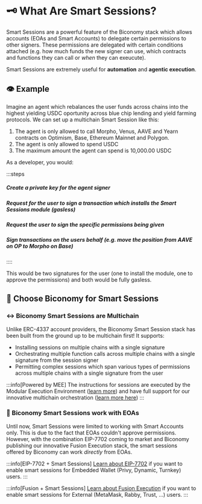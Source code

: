 # 🗝️ What Are Smart Sessions?

Smart Sessions are a powerful feature of the Biconomy stack which allows accounts (EOAs and Smart Accounts) to delegate
certain permissions to other signers. These permissions are delegated with certain conditions attached (e.g. how much
funds the new signer can use, which contracts and functions they can call or _when_ they can exeucute).

Smart Sessions are extremely useful for **automation** and **agentic execution**.

## 👁️ Example

Imagine an agent which rebalances the user funds across chains into the highest yielding USDC oportunity across
blue chip lending and yield farming protocols. We can set up a multichain Smart Session like this:

1. The agent is only allowed to call Morpho, Venus, AAVE and Yearn contracts on Optimism, Base, Ethereum Mainnet and Polygon.
2. The agent is only allowed to spend USDC
3. The maximum amount the agent can spend is 10,000.00 USDC

As a developer, you would:

:::steps
##### Create a private key for the agent signer

##### Request for the user to sign a transaction which installs the Smart Sessions module (gasless)

##### Request the user to sign the specific permissions being given

##### Sign transactions on the users behalf (e.g. move the position from AAVE on OP to Morpho on Base)
::::

This would be two signatures for the user (one to install the module, one to approve the permissions) and both 
would be fully gasless.

## 🧡 Choose Biconomy for Smart Sessions

### ↔️ Biconomy Smart Sessions are Multichain

Unlike ERC-4337 account providers, the Biconomy Smart Session stack has been built
from the ground up to be multichain first! It supports:

- Installing sessions on multiple chains with a single signature
- Orchestrating multiple function calls across multiple chains with a 
single signature from the session signer
- Permitting complex sessions which span various types of permissions across multiple
chains with a single signature from the user

:::info[Powered by MEE]
The instructions for sessions are executed by the Modular Execution Environment ([learn more](/new/learn-about-biconomy/what-is-mee))
and have full support for our innovative multichain orchestration ([learn more here](/new/learn-about-biconomy/understanding-composable-orchestration))
:::

### 🔐 Biconomy Smart Sessions work with EOAs

Until now, Smart Sessions were limited to working with Smart Accounts only. This is due 
to the fact that EOAs couldn't approve permissions. However, with the combination
EIP-7702 coming to market and Biconomy publishing our innovative Fusion Execution stack,
the smart sessions offered by Biconomy can work _directly_ from EOAs.

:::info[EIP-7702 + Smart Sessions]
[Learn about EIP-7702](/new/getting-started/enable-mee-eoa-7702) if you want to enable smart sessions for Embedded Wallet
(Privy, Dynamic, Turnkey) users.
:::

:::info[Fusion + Smart Sessions]
[Learn about Fusion Execution](/new/getting-started/enable-mee-eoa-fusion) if you want to enable smart sessions for External 
(MetaMask, Rabby, Trust, ...) users.
:::